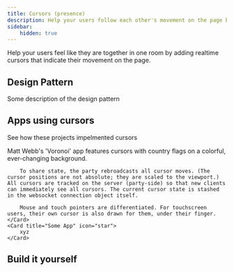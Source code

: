 ```yaml
---
title: Cursors (presence)
description: Help your users follow each other's movement on the page by marking their presence with realtime cursors.
sidebar:
    hidden: true
---
```



Help your users feel like they are together in one room by adding realtime cursors that indicate their movement on the page.

## Design Pattern

Some description of the design pattern

## Apps using cursors

See how these projects impelmented cursors

<CardGrid>
    <Card title="Cursors with country flags" icon="star">
		Matt Webb's 'Voronoi' app features cursors with country flags on a colorful, ever-changing background.

		To share state, the party rebroadcasts all cursor moves. (The cursor positions are not absolute; they are scaled to the viewport.) All cursors are tracked on the server (party-side) so that new clients can immediately see all cursors. The current cursor state is stashed in the websocket connection object itself.

		Mouse and touch pointers are differentiated. For touchscreen users, their own cursor is also drawn for them, under their finger.
	</Card>
	<Card title="Some App" icon="star">
		xyz
	</Card>
</CardGrid>

## Build it yourself
